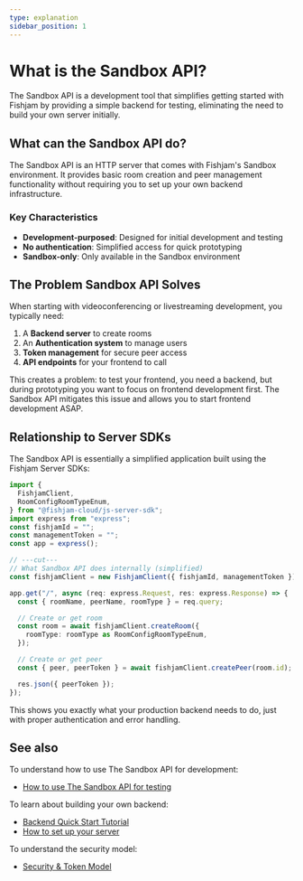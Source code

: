 ```yaml
---
type: explanation
sidebar_position: 1
---
```


# What is the Sandbox API?

The Sandbox API is a development tool that simplifies getting started with Fishjam by providing a simple backend for testing, eliminating the need to build your own server initially.

## What can the Sandbox API do?

The Sandbox API is an HTTP server that comes with Fishjam's Sandbox environment.
It provides basic room creation and peer management functionality without requiring you to set up your own backend infrastructure.

### Key Characteristics

- **Development-purposed**: Designed for initial development and testing
- **No authentication**: Simplified access for quick prototyping
- **Sandbox-only**: Only available in the Sandbox environment

## The Problem Sandbox API Solves

When starting with videoconferencing or livestreaming development, you typically need:

1. A **Backend server** to create rooms
2. An **Authentication system** to manage users
3. **Token management** for secure peer access
4. **API endpoints** for your frontend to call

This creates a problem: to test your frontend, you need a backend, but during prototyping you want to focus on frontend development first.
The Sandbox API mitigates this issue and allows you to start frontend development ASAP.

## Relationship to Server SDKs

The Sandbox API is essentially a simplified application built using the Fishjam Server SDKs:

```typescript
import {
  FishjamClient,
  RoomConfigRoomTypeEnum,
} from "@fishjam-cloud/js-server-sdk";
import express from "express";
const fishjamId = "";
const managementToken = "";
const app = express();

// ---cut---
// What Sandbox API does internally (simplified)
const fishjamClient = new FishjamClient({ fishjamId, managementToken });

app.get("/", async (req: express.Request, res: express.Response) => {
  const { roomName, peerName, roomType } = req.query;

  // Create or get room
  const room = await fishjamClient.createRoom({
    roomType: roomType as RoomConfigRoomTypeEnum,
  });

  // Create or get peer
  const { peer, peerToken } = await fishjamClient.createPeer(room.id);

  res.json({ peerToken });
});
```

This shows you exactly what your production backend needs to do, just with proper authentication and error handling.

## See also

To understand how to use The Sandbox API for development:

- [How to use The Sandbox API for testing](../how-to/features/sandbox-api-testing)

To learn about building your own backend:

- [Backend Quick Start Tutorial](../tutorials/backend-quick-start)
- [How to set up your server](../how-to/backend/server-setup)

To understand the security model:

- [Security & Token Model](../explanation/security-tokens)

